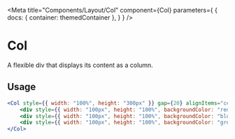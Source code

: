 
<Meta
    title="Components/Layout/Col"
    component={Col}
    parameters={
        {
            docs: {
                container: themedContainer
            },
        }
    }
/>

# Col

A flexible div that displays its content as a column.

## Usage

````jsx
<Col style={{ width: "100%", height: "300px" }} gap={20} alignItems="center">
    <div style={{ width: "100px", height: "100%", backgroundColor: "red" }} />
    <div style={{ width: "100px", height: "100%", backgroundColor: "blue" }} />
    <div style={{ width: "100px", height: "100%", backgroundColor: "green" }} />
</Col>
````

<Canvas>
    <Col style={{ width: "100%", height: "300px" }} gap={20} alignItems="center">
        <div style={{ width: "100px", height: "100%", backgroundColor: "red" }} />
        <div style={{ width: "100px", height: "100%", backgroundColor: "blue" }} />
        <div style={{ width: "100px", height: "100%", backgroundColor: "green" }} />
    </Col>
</Canvas>
